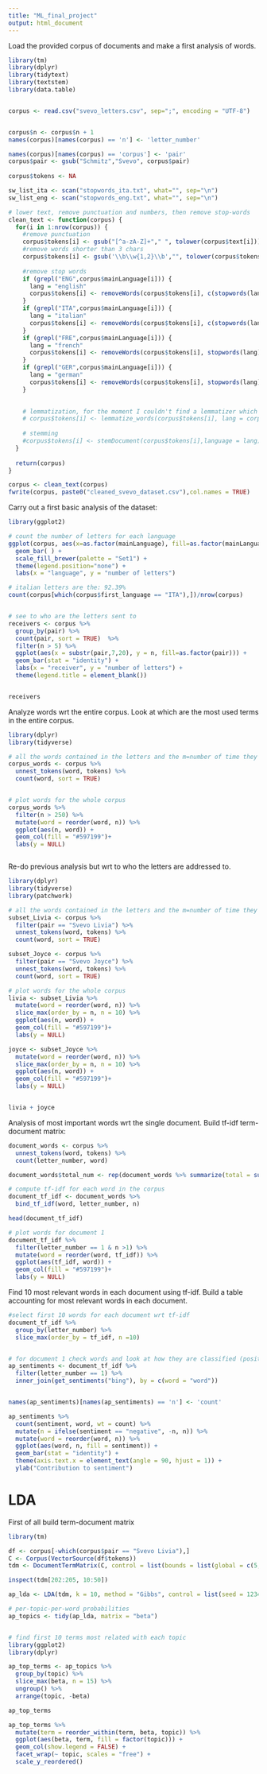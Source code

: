 ```yaml
---
title: "ML_final_project"
output: html_document
---
```


Load the provided corpus of documents and make a first analysis of words.

```r
library(tm)
library(dplyr)
library(tidytext)
library(textstem)
library(data.table)


corpus <- read.csv("svevo_letters.csv", sep=";", encoding = "UTF-8")


corpus$n <- corpus$n + 1
names(corpus)[names(corpus) == 'n'] <- 'letter_number'

names(corpus)[names(corpus) == 'corpus'] <- 'pair'
corpus$pair <- gsub("Schmitz","Svevo", corpus$pair)
  
corpus$tokens <- NA

sw_list_ita <- scan("stopwords_ita.txt", what="", sep="\n")
sw_list_eng <- scan("stopwords_eng.txt", what="", sep="\n")

# lower text, remove punctuation and numbers, then remove stop-words
clean_text <- function(corpus) {
  for(i in 1:nrow(corpus)) {
    #remove punctuation 
    corpus$tokens[i] <- gsub("[^a-zA-Z]+"," ", tolower(corpus$text[i]))
    #remove words shorter than 3 chars
    corpus$tokens[i] <- gsub('\\b\\w{1,2}\\b',"", tolower(corpus$tokens[i]))
    
    #remove stop words
    if (grepl("ENG",corpus$mainLanguage[i])) {
      lang = "english"
      corpus$tokens[i] <- removeWords(corpus$tokens[i], c(stopwords(lang),  sw_list_eng))
    }
    if (grepl("ITA",corpus$mainLanguage[i])) {
      lang = "italian"
      corpus$tokens[i] <- removeWords(corpus$tokens[i], c(stopwords(lang), sw_list_ita))
    }
    if (grepl("FRE",corpus$mainLanguage[i])) {
      lang = "french"
      corpus$tokens[i] <- removeWords(corpus$tokens[i], stopwords(lang))
    }
    if (grepl("GER",corpus$mainLanguage[i])) {
      lang = "german"
      corpus$tokens[i] <- removeWords(corpus$tokens[i], stopwords(lang))
    }

    
    # lemmatization, for the moment I couldn't find a lemmatizer which works for every language
    # corpus$tokens[i] <- lemmatize_words(corpus$tokens[i], lang = corpus$mainLanguage[i])
    
    # stemming
    #corpus$tokens[i] <- stemDocument(corpus$tokens[i],language = lang)
  }
  
  return(corpus)
} 

corpus <- clean_text(corpus)
fwrite(corpus, paste0("cleaned_svevo_dataset.csv"),col.names = TRUE)

```

Carry out a first basic analysis of the dataset:


```r
library(ggplot2)

# count the number of letters for each language
ggplot(corpus, aes(x=as.factor(mainLanguage), fill=as.factor(mainLanguage))) + 
  geom_bar( ) +
  scale_fill_brewer(palette = "Set1") +
  theme(legend.position="none") +
  labs(x = "language", y = "number of letters")

# italian letters are the: 92.39%
count(corpus[which(corpus$first_language == "ITA"),])/nrow(corpus)


# see to who are the letters sent to
receivers <- corpus %>%
  group_by(pair) %>%
  count(pair, sort = TRUE)  %>%
  filter(n > 5) %>%
  ggplot(aes(x = substr(pair,7,20), y = n, fill=as.factor(pair))) + 
  geom_bar(stat = "identity") + 
  labs(x = "receiver", y = "number of letters") +
  theme(legend.title = element_blank()) 


receivers

```
Analyze words wrt the entire corpus. Look at which are the most used terms in the entire corpus.
```r
library(dplyr)
library(tidyverse)

# all the words contained in the letters and the m=number of time they appear
corpus_words <- corpus %>%
  unnest_tokens(word, tokens) %>%
  count(word, sort = TRUE)


# plot words for the whole corpus
corpus_words %>%
  filter(n > 250) %>%
  mutate(word = reorder(word, n)) %>%
  ggplot(aes(n, word)) +
  geom_col(fill = "#597199")+
  labs(y = NULL)



```
Re-do previous analysis but wrt to who the letters are addressed to.

```r
library(dplyr)
library(tidyverse)
library(patchwork)

# all the words contained in the letters and the m=number of time they appear
subset_Livia <- corpus %>%
  filter(pair == "Svevo Livia") %>%
  unnest_tokens(word, tokens) %>%
  count(word, sort = TRUE)

subset_Joyce <- corpus %>%
  filter(pair == "Svevo Joyce") %>%
  unnest_tokens(word, tokens) %>%
  count(word, sort = TRUE)

# plot words for the whole corpus
livia <- subset_Livia %>%
  mutate(word = reorder(word, n)) %>%
  slice_max(order_by = n, n = 10) %>%
  ggplot(aes(n, word)) +
  geom_col(fill = "#597199")+
  labs(y = NULL) 

joyce <- subset_Joyce %>%
  mutate(word = reorder(word, n)) %>%
  slice_max(order_by = n, n = 10) %>%
  ggplot(aes(n, word)) +
  geom_col(fill = "#597199")+
  labs(y = NULL) 


livia + joyce

```

Analysis of most important words wrt the single document.
Build tf-idf term-document matrix:
```r
document_words <- corpus %>%
  unnest_tokens(word, tokens) %>%
  count(letter_number, word)

document_words$total_num <- rep(document_words %>% summarize(total = sum(n)), nrow(document_words))

# compute tf-idf for each word in the corpus
document_tf_idf <- document_words %>%
  bind_tf_idf(word, letter_number, n)

head(document_tf_idf)

# plot words for document 1
document_tf_idf %>%
  filter(letter_number == 1 & n >1) %>%
  mutate(word = reorder(word, tf_idf)) %>%
  ggplot(aes(tf_idf, word)) +
  geom_col(fill = "#597199")+
  labs(y = NULL)

```

Find 10 most relevant words in each document using tf-idf. 
Build a table accounting for most relevant words in each document.

```r

#select first 10 words for each document wrt tf-idf
document_tf_idf %>%
  group_by(letter_number) %>%
  slice_max(order_by = tf_idf, n =10)


# for document 1 check words and look at how they are classified (positive or negative)
ap_sentiments <- document_tf_idf %>%
  filter(letter_number == 1) %>%
  inner_join(get_sentiments("bing"), by = c(word = "word"))


names(ap_sentiments)[names(ap_sentiments) == 'n'] <- 'count'

ap_sentiments %>%
  count(sentiment, word, wt = count) %>%
  mutate(n = ifelse(sentiment == "negative", -n, n)) %>%
  mutate(word = reorder(word, n)) %>%
  ggplot(aes(word, n, fill = sentiment)) +
  geom_bar(stat = "identity") +
  theme(axis.text.x = element_text(angle = 90, hjust = 1)) +
  ylab("Contribution to sentiment")

```


# LDA 

First of all build term-document matrix

```r
library(tm)

df <- corpus[-which(corpus$pair == "Svevo Livia"),]
C <- Corpus(VectorSource(df$tokens))
tdm <- DocumentTermMatrix(C, control = list(bounds = list(global = c(5, Inf))))

inspect(tdm[202:205, 10:50])

ap_lda <- LDA(tdm, k = 10, method = "Gibbs", control = list(seed = 1234)) # A LDA_VEM topic model with 5 topics.

# per-topic-per-word probabilities
ap_topics <- tidy(ap_lda, matrix = "beta")


# find first 10 terms most related with each topic
library(ggplot2)
library(dplyr)

ap_top_terms <- ap_topics %>%
  group_by(topic) %>%
  slice_max(beta, n = 15) %>% 
  ungroup() %>%
  arrange(topic, -beta)

ap_top_terms

ap_top_terms %>%
  mutate(term = reorder_within(term, beta, topic)) %>%
  ggplot(aes(beta, term, fill = factor(topic))) +
  geom_col(show.legend = FALSE) +
  facet_wrap(~ topic, scales = "free") +
  scale_y_reordered()

```